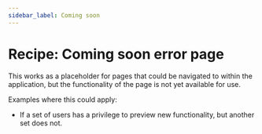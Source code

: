 ```yaml
---
sidebar_label: Coming soon
---
```


# Recipe: Coming soon error page

This works as a placeholder for pages that could be navigated to within the application, but the functionality of the page is not yet available for use.

Examples where this could apply:

- If a set of users has a privilege to preview new functionality, but another set does not.

<RecipeDemo initialpath="/recipes/error-pages/coming-soon.html" />
